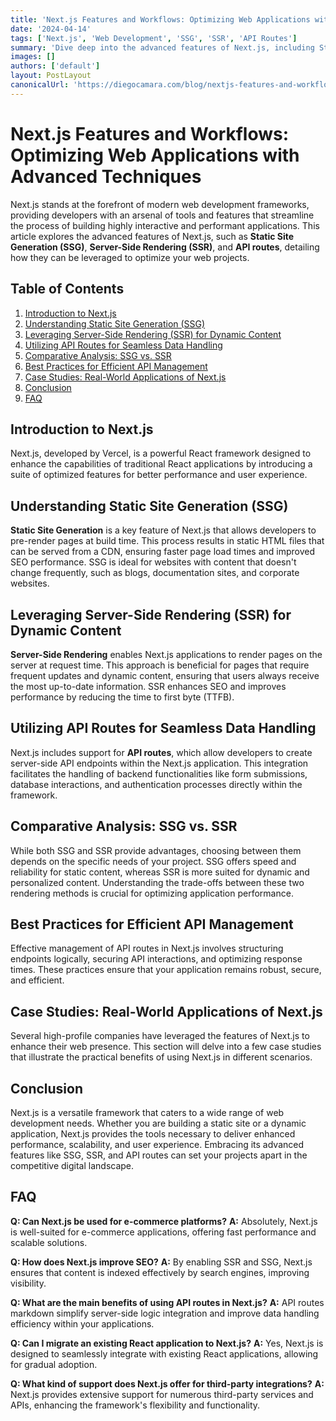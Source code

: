 ```yaml
---
title: 'Next.js Features and Workflows: Optimizing Web Applications with Advanced Techniques'
date: '2024-04-14'
tags: ['Next.js', 'Web Development', 'SSG', 'SSR', 'API Routes']
summary: 'Dive deep into the advanced features of Next.js, including Static Site Generation (SSG), Server-Side Rendering (SSR), and API routes. Learn how these capabilities can drastically improve the performance and scalability of your web applications.'
images: []
authors: ['default']
layout: PostLayout
canonicalUrl: 'https://diegocamara.com/blog/nextjs-features-and-workflows'
---
```


# Next.js Features and Workflows: Optimizing Web Applications with Advanced Techniques

Next.js stands at the forefront of modern web development frameworks, providing developers with an arsenal of tools and features that streamline the process of building highly interactive and performant applications. This article explores the advanced features of Next.js, such as **Static Site Generation (SSG)**, **Server-Side Rendering (SSR)**, and **API routes**, detailing how they can be leveraged to optimize your web projects.

## Table of Contents

1. [Introduction to Next.js](#introduction-to-nextjs)
2. [Understanding Static Site Generation (SSG)](#understanding-static-site-generation-ssg)
3. [Leveraging Server-Side Rendering (SSR) for Dynamic Content](#leveraging-server-side-rendering-ssr-for-dynamic-content)
4. [Utilizing API Routes for Seamless Data Handling](#utilizing-api-routes-for-seamless-data-handling)
5. [Comparative Analysis: SSG vs. SSR](#comparative-analysis-ssg-vs-ssr)
6. [Best Practices for Efficient API Management](#best-practices-for-efficient-api-management)
7. [Case Studies: Real-World Applications of Next.js](#case-studies-real-world-applications-of-nextjs)
8. [Conclusion](#conclusion)
9. [FAQ](#faq)

## Introduction to Next.js

Next.js, developed by Vercel, is a powerful React framework designed to enhance the capabilities of traditional React applications by introducing a suite of optimized features for better performance and user experience.

## Understanding Static Site Generation (SSG)

**Static Site Generation** is a key feature of Next.js that allows developers to pre-render pages at build time. This process results in static HTML files that can be served from a CDN, ensuring faster page load times and improved SEO performance. SSG is ideal for websites with content that doesn't change frequently, such as blogs, documentation sites, and corporate websites.

## Leveraging Server-Side Rendering (SSR) for Dynamic Content

**Server-Side Rendering** enables Next.js applications to render pages on the server at request time. This approach is beneficial for pages that require frequent updates and dynamic content, ensuring that users always receive the most up-to-date information. SSR enhances SEO and improves performance by reducing the time to first byte (TTFB).

## Utilizing API Routes for Seamless Data Handling

Next.js includes support for **API routes**, which allow developers to create server-side API endpoints within the Next.js application. This integration facilitates the handling of backend functionalities like form submissions, database interactions, and authentication processes directly within the framework.

## Comparative Analysis: SSG vs. SSR

While both SSG and SSR provide advantages, choosing between them depends on the specific needs of your project. SSG offers speed and reliability for static content, whereas SSR is more suited for dynamic and personalized content. Understanding the trade-offs between these two rendering methods is crucial for optimizing application performance.

## Best Practices for Efficient API Management

Effective management of API routes in Next.js involves structuring endpoints logically, securing API interactions, and optimizing response times. These practices ensure that your application remains robust, secure, and efficient.

## Case Studies: Real-World Applications of Next.js

Several high-profile companies have leveraged the features of Next.js to enhance their web presence. This section will delve into a few case studies that illustrate the practical benefits of using Next.js in different scenarios.

## Conclusion

Next.js is a versatile framework that caters to a wide range of web development needs. Whether you are building a static site or a dynamic application, Next.js provides the tools necessary to deliver enhanced performance, scalability, and user experience. Embracing its advanced features like SSG, SSR, and API routes can set your projects apart in the competitive digital landscape.

## FAQ

**Q: Can Next.js be used for e-commerce platforms?**
**A:** Absolutely, Next.js is well-suited for e-commerce applications, offering fast performance and scalable solutions.

**Q: How does Next.js improve SEO?**
**A:** By enabling SSR and SSG, Next.js ensures that content is indexed effectively by search engines, improving visibility.

**Q: What are the main benefits of using API routes in Next.js?**
**A:** API routes markdown simplify server-side logic integration and improve data handling efficiency within your applications.

**Q: Can I migrate an existing React application to Next.js?** **A:** Yes, Next.js is designed to seamlessly integrate with existing React applications, allowing for gradual adoption.

**Q: What kind of support does Next.js offer for third-party integrations?** **A:** Next.js provides extensive support for numerous third-party services and APIs, enhancing the framework's flexibility and functionality.
